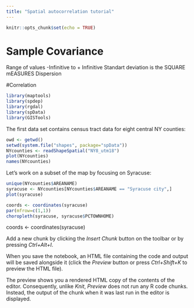 ```yaml
---
title: "Spatial autocorrelation tutorial"
---
```


```r
knitr::opts_chunk$set(echo = TRUE)
```

# Sample Covariance
Range of values -Infinitive to + Infinitive
Standart deviation is the SQUARE
mEASURES Dispersion

#Correlation


```r
library(maptools)
library(spdep)
library(rgdal)
library(spData)
library(GISTools)

```


The first data set contains census tract data for eight central NY counties:

```r
owd <- getwd()
setwd(system.file("shapes", package="spData"))
NYcounties <- readShapeSpatial("NY8_utm18")
plot(NYcounties)
names(NYcounties)
```
Let's work on a subset of the map by focusing on Syracuse:
```r
unique(NYcounties$AREANAME)
syracuse <- NYcounties[NYcounties$AREANAME == "Syracuse city",]
plot(syracuse)
```
```r
coords <- coordinates(syracuse)
par(mfrow=c(1,1))
choropleth(syracuse, syracuse$PCTOWNHOME)
```

coords <- coordinates(syracuse)

Add a new chunk by clicking the *Insert Chunk* button on the toolbar or by pressing *Ctrl+Alt+I*.

When you save the notebook, an HTML file containing the code and output will be saved alongside it (click the *Preview* button or press *Ctrl+Shift+K* to preview the HTML file).

The preview shows you a rendered HTML copy of the contents of the editor. Consequently, unlike *Knit*, *Preview* does not run any R code chunks. Instead, the output of the chunk when it was last run in the editor is displayed.
